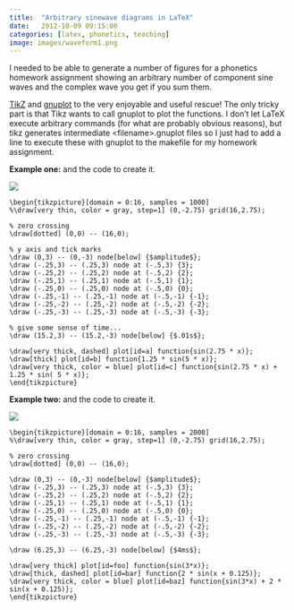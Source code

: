 ```yaml
---
title:  "Arbitrary sinewave diagrams in LaTeX"
date:   2012-10-09 09:15:00
categories: [latex, phonetics, teaching]
image: images/waveform1.png
---
```


I needed to be able to generate a number of figures for a phonetics
homework assignment showing an arbitrary number of component sine
waves and the complex wave you get if you sum them.

[TikZ](http://www.texample.net/tikz/) and
[gnuplot](http://www.gnuplot.info/) to the very enjoyable and useful
rescue!  The only tricky part is that Tikz wants to call gnuplot
to plot the functions.  I don't let LaTeX execute arbitrary commands
(for what are probably obvious reasons), but tikz generates
intermediate &lt;filename&gt;.gnuplot files so I just had to add a
line to execute these with gnuplot to the makefile for my homework
assignment.

**Example one:** and the code to create it.

![](images/waveform2.png){fig-alt="how to complex wave"}

```
\begin{tikzpicture}[domain = 0:16, samples = 1000]
%\draw[very thin, color = gray, step=1] (0,-2.75) grid(16,2.75);

% zero crossing
\draw[dotted] (0,0) -- (16,0);

% y axis and tick marks
\draw (0,3) -- (0,-3) node[below] {$amplitude$};
\draw (-.25,3) -- (.25,3) node at (-.5,3) {3};
\draw (-.25,2) -- (.25,2) node at (-.5,2) {2};
\draw (-.25,1) -- (.25,1) node at (-.5,1) {1};
\draw (-.25,0) -- (.25,0) node at (-.5,0) {0};
\draw (-.25,-1) -- (.25,-1) node at (-.5,-1) {-1};
\draw (-.25,-2) -- (.25,-2) node at (-.5,-2) {-2};
\draw (-.25,-3) -- (.25,-3) node at (-.5,-3) {-3};

% give some sense of time...
\draw (15.2,3) -- (15.2,-3) node[below] {$.01s$};

\draw[very thick, dashed] plot[id=a] function{sin(2.75 * x)};
\draw[thick] plot[id=b] function{1.25 * sin(5 * x)};
\draw[very thick, color = blue] plot[id=c] function{sin(2.75 * x) + 1.25 * sin( 5 * x)};
\end{tikzpicture}
```

**Example two:** and the code to create it.

![](images/waveform1.png){fig-alt="how to complex wave redux"}


```
\begin{tikzpicture}[domain = 0:16, samples = 2000]
%\draw[very thin, color = gray, step=1] (0,-2.75) grid(16,2.75);

% zero crossing
\draw[dotted] (0,0) -- (16,0);

\draw (0,3) -- (0,-3) node[below] {$amplitude$};
\draw (-.25,3) -- (.25,3) node at (-.5,3) {3};
\draw (-.25,2) -- (.25,2) node at (-.5,2) {2};
\draw (-.25,1) -- (.25,1) node at (-.5,1) {1};
\draw (-.25,0) -- (.25,0) node at (-.5,0) {0};
\draw (-.25,-1) -- (.25,-1) node at (-.5,-1) {-1};
\draw (-.25,-2) -- (.25,-2) node at (-.5,-2) {-2};
\draw (-.25,-3) -- (.25,-3) node at (-.5,-3) {-3};

\draw (6.25,3) -- (6.25,-3) node[below] {$4ms$};
    
\draw[very thick] plot[id=foo] function{sin(3*x)};
\draw[thick, dashed] plot[id=bar] function{2 * sin(x + 0.125)};
\draw[very thick, color = blue] plot[id=baz] function{sin(3*x) + 2 * sin(x + 0.125)};
\end{tikzpicture}
```
